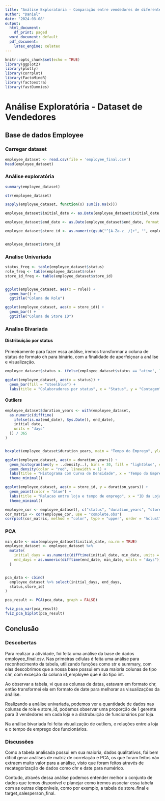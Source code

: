 ```yaml
---
title: "Análise Exploratória - Comparação entre vendedores de diferentes lojas"
author: "Daniel"
date: "2024-08-08"
output:
  html_document:
    df_print: paged
  word_document: default
  pdf_document:
    latex_engine: xelatex
---
```


```r
knitr::opts_chunk$set(echo = TRUE)
library(ggplot2)
library(plotly)
library(corrplot)
library(FactoMineR)
library(factoextra)
library(fastDummies)
```

# 

# Análise Exploratória - Dataset de Vendedores

## Base de dados Employee

### Carregar dataset

```r
employee_dataset <- read.csv(file = 'employee_final.csv')
head(employee_dataset)
```

### Análise exploratória

```r
summary(employee_dataset)
```

```r
str(employee_dataset)
```

```r
sapply(employee_dataset, function(x) sum(is.na(x)))
```

```r
employee_dataset$initial_date <- as.Date(employee_dataset$initial_date, format = "%d/%m/%Y")

employee_dataset$end_date <- as.Date(employee_dataset$end_date, format = "%d/%m/%Y")
```

```r

employee_dataset$store_id <- as.numeric(gsub("^[A-Za-z_ /]+", "", employee_dataset$store_id))


employee_dataset$store_id

```

### Analise Univariada

```r
status_freq <- table(employee_dataset$status)
role_freq <- table(employee_dataset$role)
store_id_freq <- table(employee_dataset$store_id)


ggplot(employee_dataset, aes(x = role)) +
  geom_bar() +
  ggtitle("Coluna de Role")

ggplot(employee_dataset, aes(x = store_id)) +
  geom_bar() +
  ggtitle("Coluna de Store ID")
```

### Analise Bivariada

#### Distribuição por status

Primeiramente para fazer essa análise, iremos transformar a coluna de status de formato ch para binário, com a finalidade de aperfeiçoar a análise e visualização.

```r
employee_dataset$status <- ifelse(employee_dataset$status == "ativo", 1, 0)
```

```r

ggplot(employee_dataset, aes(x = status)) +
  geom_bar(fill = "steelblue") +
  labs(title = "Colaboradores por status", x = "Status", y = "Contagem")
```

#### Outliers

```r


employee_dataset$duration_years <- with(employee_dataset, 
  as.numeric(difftime(
    ifelse(is.na(end_date), Sys.Date(), end_date),
    initial_date,
    units = "days"
  )) / 365
)


boxplot(employee_dataset$duration_years, main = "Tempo do Emprego", ylab = "Tempo (anos)", col = "lightblue", border = "blue")

```

```r
ggplot(employee_dataset, aes(x = duration_years)) +
  geom_histogram(aes(y = ..density..), bins = 30, fill = "lightblue", color = "black") +
  geom_density(color = "red", linewidth = 1) +
  labs(title = "Histograma com Curva de Densidade", x = "Tempo do Emprego (anos)", y = "Densidade") +
  theme_minimal()
```

```r

ggplot(employee_dataset, aes(x = store_id, y = duration_years)) +
  geom_point(color = "blue") +
  labs(title = "Relacao entre loja e tempo de emprego", x = "ID da Loja", y = "Tempo do emprego (anos)") +
  theme_minimal()
```

```r
employee_cor <- employee_dataset[, c("status", "duration_years", "store_id")]
cor_matrix <- cor(employee_cor, use = "complete.obs")
corrplot(cor_matrix, method = "color", type = "upper", order = "hclust", addCoef.col = "black")
```

### PCA

```r


min_date <- min(employee_dataset$initial_date, na.rm = TRUE)
employee_dataset <- employee_dataset %>%
  mutate(
    initial_days = as.numeric(difftime(initial_date, min_date, units = "days")),
    end_days = as.numeric(difftime(end_date, min_date, units = "days"))
  )


pca_data <- cbind(
  employee_dataset %>% select(initial_days, end_days,
  status,store_id)
)

pca_result <- PCA(pca_data, graph = FALSE)

fviz_pca_var(pca_result)  
fviz_pca_biplot(pca_result)  
```

### 

## Conclusão

### Descobertas

Para realizar a atividade, foi feita uma análise da base de dados employee_final.csv. Nas primeiras células é feita uma análise para reconhecimento da tabela, utilizando funções como str e summary, com elas descobrimos que a nossa base possui em sua maioria colunas de tipo chr, com exceção da coluna id_employee que é do tipo int.

Ao observar a tabela, vi que as colunas de datas, estavam em formato chr, então transformei ela em formato de date para melhorar as visualizações da análise.

Realizando a análise univariada, podemos ver a quantidade de dados nas colunas de role e store_id, podemos observar uma proporção de 1 gerente para 3 vendedores em cada loja e a distrubuição de funcionários por loja.

Na análise bivariada foi feita visualização de outliers, e relações entre a loja e o tempo de emprego dos funcionários.

### Discussões

Como a tabela analisada possui em sua maioria, dados qualitativos, foi bem difícil gerar análises de matriz de correlação e PCA, os que foram feitos não extraem muito valor para a análise, visto que foram feitos através de recategorização de dados como chr e date para numérico.

Contudo, através dessa análise podemos entender melhor o conjunto de dados que temos disponível e planejar como iremos associar essa tabela com as outras disponíveis, como por exemplo, a tabela de store_final e target_salesperson_final.
